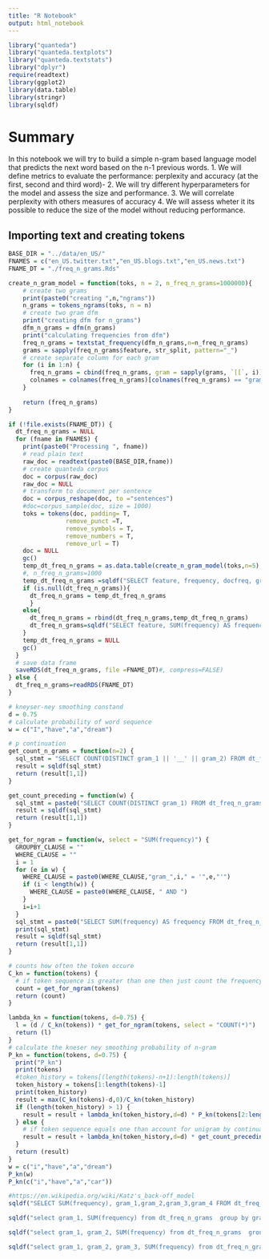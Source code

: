 ```yaml
---
title: "R Notebook"
output: html_notebook
---
```


```r
library("quanteda")
library("quanteda.textplots")
library("quanteda.textstats")
library("dplyr")
require(readtext)
library(ggplot2)
library(data.table)
library(stringr)
library(sqldf)

```
# Summary
In this notebook we will try to build a simple n-gram based language model that predicts the next word based on the n-1 previous words.
1. We will define metrics to evaluate the performance: perplexity and accuracy (at the first, second and third word)-
2. We will try different hyperparameters for the model and assess the size and performance.
3. We will correlate perplexity with others measures of accuracy
4. We will assess wheter it its possible to reduce the size of the model without reducing performance.

## Importing text and creating tokens

```r
BASE_DIR = "../data/en_US/"
FNAMES = c("en_US.twitter.txt","en_US.blogs.txt","en_US.news.txt")
FNAME_DT = "./freq_n_grams.Rds"

create_n_gram_model = function(toks, n = 2, n_freq_n_grams=1000000){
    # create two grams
    print(paste0("creating ",n,"ngrams"))
    n_grams = tokens_ngrams(toks, n = n)
    # create two gram dfm 
    print("creating dfm for n_grams")
    dfm_n_grams = dfm(n_grams)
    print("calculating frequencies from dfm")
    freq_n_grams = textstat_frequency(dfm_n_grams,n=n_freq_n_grams)
    grams = sapply(freq_n_grams$feature, str_split, pattern="_")
    # create separate column for each gram
    for (i in 1:n) {
      freq_n_grams = cbind(freq_n_grams, gram = sapply(grams, `[[`, i))
      colnames = colnames(freq_n_grams)[colnames(freq_n_grams) == "gram"] = paste0("gram_", i)
    }
    
    return (freq_n_grams)
}

if (!file.exists(FNAME_DT)) {
  dt_freq_n_grams = NULL
  for (fname in FNAMES) {
    print(paste0("Processing ", fname))
    # read plain text
    raw_doc = readtext(paste0(BASE_DIR,fname))
    # create quanteda corpus
    doc = corpus(raw_doc)
    raw_doc = NULL
    # transform to document per sentence
    doc = corpus_reshape(doc, to ="sentences")
    #doc=corpus_sample(doc, size = 1000)
    toks = tokens(doc, padding= T,
                remove_punct =T,  
                remove_symbols = T,
                remove_numbers = T,
                remove_url = T)
    doc = NULL
    gc()
    temp_dt_freq_n_grams = as.data.table(create_n_gram_model(toks,n=5),stringsAsFactors = FALSE) 
    #, n_freq_n_grams=1000
    temp_dt_freq_n_grams =sqldf("SELECT feature, frequency, docfreq, gram_1, gram_2, gram_3, gram_4 FROM temp_dt_freq_n_grams")
    if (is.null(dt_freq_n_grams)){
      dt_freq_n_grams = temp_dt_freq_n_grams
      }
    else{
      dt_freq_n_grams = rbind(dt_freq_n_grams,temp_dt_freq_n_grams)
      dt_freq_n_grams=sqldf("SELECT feature, SUM(frequency) AS frequency, SUM(docfreq) AS docfreq, min(gram_1) AS gram_1, min(gram_2) as gram_2, min(gram_3) AS gram_3, min(gram_4) as gram_4 FROM dt_freq_n_grams GROUP BY feature")
    }
    temp_dt_freq_n_grams = NULL
    gc()
  }
  # save data frame
  saveRDS(dt_freq_n_grams, file =FNAME_DT)#, compress=FALSE)
} else {
  dt_freq_n_grams=readRDS(FNAME_DT)
}

```
```r
# kneyser-ney smoothing constand
d = 0.75
# calculate probability of word sequence 
w = c("I","have","a","dream")

# p continuation
get_count_n_grams = function(n=2) {
  sql_stmt = "SELECT COUNT(DISTINCT gram_1 || '__' || gram_2) FROM dt_freq_n_grams"
  result = sqldf(sql_stmt)
  return (result[1,1])
}

get_count_preceding = function(w) {
  sql_stmt = paste0("SELECT COUNT(DISTINCT gram_1) FROM dt_freq_n_grams WHERE gram_2 = '",w,"'")
  result = sqldf(sql_stmt)
  return (result[1,1])
}

get_for_ngram = function(w, select = "SUM(frequency)") {
  GROUPBY_CLAUSE = ""
  WHERE_CLAUSE = ""
  i = 1
  for (e in w) {
    WHERE_CLAUSE = paste0(WHERE_CLAUSE,"gram_",i," = '",e,"'")
    if (i < length(w)) {
      WHERE_CLAUSE = paste0(WHERE_CLAUSE, " AND ")
    }
    i=i+1
  }
  sql_stmt = paste0("SELECT SUM(frequency) AS frequency FROM dt_freq_n_grams WHERE ", WHERE_CLAUSE)
  print(sql_stmt)
  result = sqldf(sql_stmt)
  return (result[1,1])
}

# counts how often the token occure
C_kn = function(tokens) {
  # if token sequence is greater than one then just count the frequency of the tokens in the ngram table
  count = get_for_ngram(tokens)
  return (count)
}

lambda_kn = function(tokens, d=0.75) {
  l = (d / C_kn(tokens)) * get_for_ngram(tokens, select = "COUNT(*)")
  return (l)
}
# calculate the kneser ney smoothing probability of n-gram
P_kn = function(tokens, d=0.75) {
  print("P_kn")
  print(tokens)
  #token_history = tokens[(length(tokens)-n+1):length(tokens)]
  token_history = tokens[1:length(tokens)-1]
  print(token_history)
  result = max(C_kn(tokens)-d,0)/C_kn(token_history) 
  if (length(token_history) > 1) { 
    result = result + lambda_kn(token_history,d=d) * P_kn(tokens[2:length(tokens)], d=d)
  } else {
    # if token sequence equals one than account for unigram by continuation probability
    result = result + lambda_kn(token_history,d=d) * get_count_preceding(tokens) / get_count_n_grams()
  }
  return (result)
}
w = c("i","have","a","dream")
P_kn(w)
P_kn(c("i","have","a","car"))
```

```r
#https://en.wikipedia.org/wiki/Katz's_back-off_model
sqldf("SELECT SUM(frequency), gram_1,gram_2,gram_3,gram_4 FROM dt_freq_n_grams GROUP BY gram_1, gram_2, gram_3 HAVING gram_1='for' and gram_2='the' and gram_3='first'")

```


```r

sqldf("select gram_1, SUM(frequency) from dt_freq_n_grams  group by gram_1 having gram_1  IN ('novels','pictures','stories','movies')"  )

sqldf("select gram_1, gram_2, SUM(frequency) from dt_freq_n_grams  group by gram_1,gram_2 having gram_1 = 'i''d' and gram_2 IN ('eat','give','die','sleep')"  )

sqldf("select gram_1, gram_2, gram_3, SUM(frequency) from dt_freq_n_grams  group by gram_1,gram_2, gram_3 having gram_1 = 'and' and  gram_2 = 'i''d' and gram_3 IN ('eat','give','die','sleep')")

```


